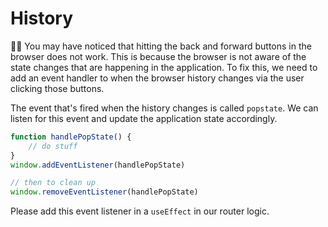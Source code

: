 # History

👨‍💼 You may have noticed that hitting the back and forward buttons in the browser
does not work. This is because the browser is not aware of the state changes
that are happening in the application. To fix this, we need to add an event
handler to when the browser history changes via the user clicking those buttons.

The event that's fired when the history changes is called `popstate`. We can
listen for this event and update the application state accordingly.

```js
function handlePopState() {
	// do stuff
}
window.addEventListener(handlePopState)

// then to clean up
window.removeEventListener(handlePopState)
```

Please add this event listener in a `useEffect` in our router logic.
